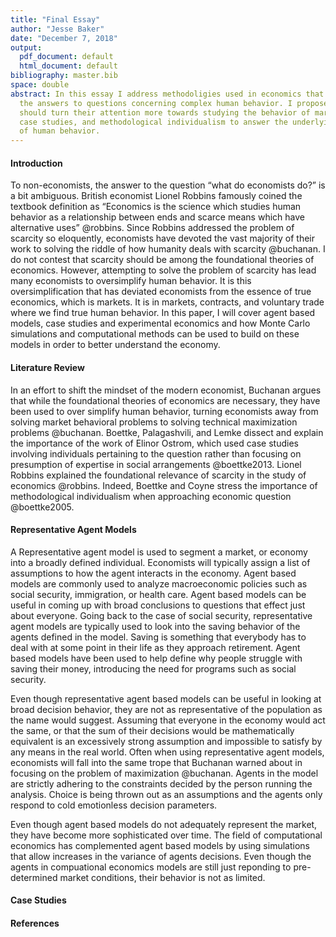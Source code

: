 ---
title: "Final Essay"
author: "Jesse Baker"
date: "December 7, 2018"
output:
  pdf_document: default
  html_document: default
bibliography: master.bib
space: double
abstract: In this essay I address methodoligies used in economics that oversimplify
  the answers to questions concerning complex human behavior. I propose that economists
  should turn their attention more towards studying the behavior of markets, and using
  case studies, and methodological individualism to answer the underlying questions
  of human behavior.
---

\newpage

#### Introduction

To non-economists, the answer to the question "what do economists do?" is a bit ambiguous. British economist Lionel Robbins famously coined the textbook definition as "Economics is the science which studies human behavior as a relationship between ends and scarce means which have alternative uses" @robbins. Since Robbins addressed the problem of scarcity so eloquently, economists have devoted the vast majority of their work to solving the riddle of how humanity deals with scarcity @buchanan. I do not contest that scarcity should be among the foundational theories of economics. However, attempting to solve the problem of scarcity has lead many economists to oversimplify human behavior. It is this oversimplification that has deviated economists from the essence of true economics, which is markets. It is in markets, contracts, and voluntary trade where we find true human behavior. In this paper, I will cover agent based models, case studies and experimental economics and how Monte Carlo simulations and computational methods can be used to build on these models in order to better understand the economy.

#### Literature Review

In an effort to shift the mindset of the modern economist, Buchanan argues that while the foundational theories of economics are necessary, they have been used to over simplify human behavior, turning economists away from solving market behavioral problems to solving technical maximization problems @buchanan. Boettke, Palagashvili, and Lemke dissect and explain the importance of the work of Elinor Ostrom, which used case studies involving individuals pertaining to the question rather than focusing on presumption of expertise in social arrangements @boettke2013.  Lionel Robbins explained the foundational relevance of scarcity in the study of economics @robbins. Indeed, Boettke and Coyne stress the importance of methodological individualism when approaching economic question @boettke2005. 

#### Representative Agent Models

A Representative agent model is used to segment a market, or economy into a broadly defined individual. Economists will typically assign a list of assumptions to how the agent interacts in the economy. Agent based models are commonly used to analyze macroeconomic policies such as social security, immigration, or health care. Agent based models can be useful in coming up with broad conclusions to questions that effect just about everyone. Going back to the case of social security, representative agent models are typically used to look into the saving behavior of the agents defined in the model. Saving is something that everybody has to deal with at some point in their life as they approach retirement. Agent based models have been used to help define why people struggle with saving their money, introducing the need for programs such as social security.

Even though representative agent based models can be useful in looking at broad decision behavior, they are not as representative of the population as the name would suggest. Assuming that everyone in the economy would act the same, or that the sum of their decisions would be mathematically equivalent is an excessively strong assumption and impossible to satisfy by any means in the real world. Often when using representative agent models, economists will fall into the same trope that Buchanan warned about in focusing on the problem of maximization @buchanan. Agents in the model are strictly adhering to the constraints decided by the person running the analysis. Choice is being thrown out as an assumptions and the agents only respond to cold emotionless decision parameters.  

Even though agent based models do not adequately represent the market, they have become more sophisticated over time. The field of computational economics has complemented agent based models by using simulations that allow increases in the variance of agents decisions. Even though the agents in compuational economics models are still just reponding to pre-determined market conditions, their behavior is not as limited.      

#### Case Studies



\newpage

#### References
